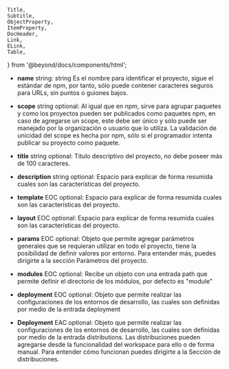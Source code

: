	Title,
	Subtitle,
	ObjectProperty,
	ItemProperty,
	DocHeader,
	Link,
	ELink,
	Table,
} from '@beyond/docs/components/html';

<DocHeader pretitle="Packages" title="package.json" />

-   **name** string: string Es el nombre para identificar el proyecto, sigue el estándar de npm, por tanto, sólo puede contener caracteres seguros para URLs, sin puntos o guiones bajos.

-   **scope** string optional: Al igual que en npm, sirve para agrupar paquetes y como los proyectos pueden ser publicados como paquetes npm, en caso de agregarse un scope, este debe ser único y sólo puede ser manejado por la organización o usuario que lo utiliza. La validación de unicidad del scope es hecha por npm, sólo si el programador intenta publicar su proyecto como paquete.

-   **title** string optional: Titulo descriptivo del proyecto, no debe poseer más de 100 caracteres.

-   **description** string optional: Espacio para explicar de forma resumida cuales son las características del proyecto.

-   **template** <Link href="/glossary#eoc">EOC</Link> optional: Espacio para explicar de forma resumida cuales son las características del proyecto.

-   **layout** <Link href="/glossary#eoc">EOC</Link> optional: Espacio para explicar de forma resumida cuales son las características del proyecto.

-   **params** <Link href="/glossary#eoc">EOC</Link> optional: Objeto que permite agregar parámetros generales que se requieran utilizar en todo el proyecto, tiene la posibilidad de definir valores por entorno. Para entender más, puedes dirigirte a la sección <Link href="/project/params">Parámetros del proyecto.</Link>

-   **modules** <Link href="/glossary#eoc">EOC</Link> optional: Recibe un objeto con una entrada path que permite definir el directorio de los módulos, por defecto es "module"

-   **deployment** <Link href="/glossary#eoc">EOC</Link> optional: Objeto que permite realizar las configuraciones de los entornos de desarrollo, las cuales son definidas por medio de la entrada deployment

-   **Deployment** <Link href="/glossary#eac">EAC</Link> optional: Objeto que permite realizar las configuraciones de los entornos de desarrollo, las cuales son definidas por medio de la entrada distributions. Las distribuciones pueden agregarse desde la funcionalidad del workspace para ello o de forma manual. Para entender cómo funcionan puedes dirigirte a la <Link href="/project/distributions">Sección de distribuciones.</Link>
